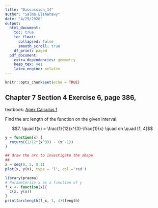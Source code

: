 ```yaml
---
title: "Discussion_14"
author: "Salma Elshahawy"
date: "4/29/2020"
output: 
  html_document:
    toc: true
    toc_float:
      collapsed: false
      smooth_scroll: true
    df_print: paged
  pdf_document:
    extra_dependencies: geometry
    keep_tex: yes
    latex_engine: xelatex
---
```


```r
knitr::opts_chunk$set(echo = TRUE)
```

## Chapter 7 Section 4 Exercise 6, page 386, 
textbook: [Apex Calculus 1]('https://open.umn.edu/opentextbooks/textbooks/198')

Find the arc length of the function on the given interval.

$$7. \quad f(x) = \frac{1}{12}x^{3}-\frac{1}{x} \quad on \quad [1, 4]$$




```r
y = function(x) {
  return((1/12*(x^3)) - (x^-1))
}

```

```r
## draw the arc to investigate the shape
## 
x = seq(0, 5, 0.1)
plot(x, y(x), type = 'l', col ='red')
```


```r
library(pracma)
# Parameterize x as a function of y
f_x <- function(x){
  c(x, y(x))
}
print(arclength(f_x, 1, 4)$length)
```



